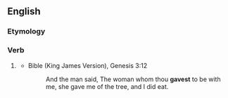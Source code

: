 ==English==

===Etymology===
{{suffix|en|gave|est}}

===Verb===
{{head|en|verb form|cat2=verb simple past forms|cat3=second-person singular forms}}

# {{lb|en|archaic}} {{second-person singular past of|give|lang=en}}
#* Bible (King James Version), Genesis 3:12
#*: And the man said, The woman whom thou '''gavest''' to be with me, she gave me of the tree, and I did eat.